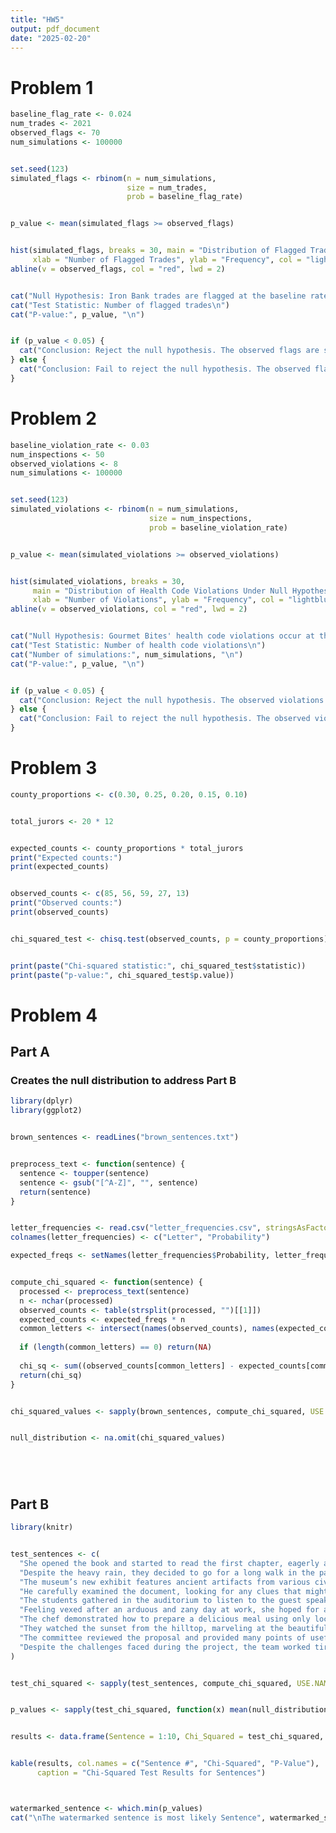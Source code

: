 ---
title: "HW5"
output: pdf_document
date: "2025-02-20"
---

# Problem 1
```{r setup, echo = FALSE}

baseline_flag_rate <- 0.024
num_trades <- 2021
observed_flags <- 70
num_simulations <- 100000


set.seed(123)  
simulated_flags <- rbinom(n = num_simulations, 
                          size = num_trades, 
                          prob = baseline_flag_rate)


p_value <- mean(simulated_flags >= observed_flags)


hist(simulated_flags, breaks = 30, main = "Distribution of Flagged Trades Under Null Hypothesis",
     xlab = "Number of Flagged Trades", ylab = "Frequency", col = "lightblue")
abline(v = observed_flags, col = "red", lwd = 2)


cat("Null Hypothesis: Iron Bank trades are flagged at the baseline rate of 2.4%\n")
cat("Test Statistic: Number of flagged trades\n")
cat("P-value:", p_value, "\n")


if (p_value < 0.05) {
  cat("Conclusion: Reject the null hypothesis. The observed flags are significantly higher than expected.\n")
} else {
  cat("Conclusion: Fail to reject the null hypothesis. The observed flags are not significantly higher than expected.\n")
}

```





# Problem 2

```{r, echo = FALSE}

baseline_violation_rate <- 0.03
num_inspections <- 50
observed_violations <- 8
num_simulations <- 100000


set.seed(123)  
simulated_violations <- rbinom(n = num_simulations, 
                               size = num_inspections, 
                               prob = baseline_violation_rate)


p_value <- mean(simulated_violations >= observed_violations)


hist(simulated_violations, breaks = 30, 
     main = "Distribution of Health Code Violations Under Null Hypothesis",
     xlab = "Number of Violations", ylab = "Frequency", col = "lightblue")
abline(v = observed_violations, col = "red", lwd = 2)


cat("Null Hypothesis: Gourmet Bites' health code violations occur at the baseline rate of 3%\n")
cat("Test Statistic: Number of health code violations\n")
cat("Number of simulations:", num_simulations, "\n")
cat("P-value:", p_value, "\n")


if (p_value < 0.05) {
  cat("Conclusion: Reject the null hypothesis. The observed violations are significantly higher than expected.\n")
} else {
  cat("Conclusion: Fail to reject the null hypothesis. The observed violations are not significantly higher than expected.\n")
}


```




# Problem 3 


```{r pressure, echo=FALSE}
county_proportions <- c(0.30, 0.25, 0.20, 0.15, 0.10)


total_jurors <- 20 * 12


expected_counts <- county_proportions * total_jurors
print("Expected counts:")
print(expected_counts)


observed_counts <- c(85, 56, 59, 27, 13)
print("Observed counts:")
print(observed_counts)


chi_squared_test <- chisq.test(observed_counts, p = county_proportions)


print(paste("Chi-squared statistic:", chi_squared_test$statistic))
print(paste("p-value:", chi_squared_test$p.value))


```






# Problem 4
## Part A
### Creates the null distribution to address Part B


```{r, echo = FALSE, include = FALSE}

library(dplyr)
library(ggplot2)


brown_sentences <- readLines("brown_sentences.txt")


preprocess_text <- function(sentence) {
  sentence <- toupper(sentence) 
  sentence <- gsub("[^A-Z]", "", sentence) 
  return(sentence)
}


letter_frequencies <- read.csv("letter_frequencies.csv", stringsAsFactors = FALSE)
colnames(letter_frequencies) <- c("Letter", "Probability") 

expected_freqs <- setNames(letter_frequencies$Probability, letter_frequencies$Letter)


compute_chi_squared <- function(sentence) {
  processed <- preprocess_text(sentence)
  n <- nchar(processed)
  observed_counts <- table(strsplit(processed, "")[[1]])
  expected_counts <- expected_freqs * n
  common_letters <- intersect(names(observed_counts), names(expected_counts))
  
  if (length(common_letters) == 0) return(NA) 
  
  chi_sq <- sum((observed_counts[common_letters] - expected_counts[common_letters])^2 / expected_counts[common_letters])
  return(chi_sq)
}


chi_squared_values <- sapply(brown_sentences, compute_chi_squared, USE.NAMES = FALSE)


null_distribution <- na.omit(chi_squared_values) 






```



## Part B
```{r, echo = FALSE}
library(knitr)


test_sentences <- c(
  "She opened the book and started to read the first chapter, eagerly anticipating what might come next.",
  "Despite the heavy rain, they decided to go for a long walk in the park, crossing the main avenue by the fountain in the center.",
  "The museum’s new exhibit features ancient artifacts from various civilizations around the world.",
  "He carefully examined the document, looking for any clues that might help solve the mystery.",
  "The students gathered in the auditorium to listen to the guest speaker’s inspiring lecture.",
  "Feeling vexed after an arduous and zany day at work, she hoped for a peaceful and quiet evening at home, cozying up after a quick dinner with some TV, or maybe a book on her upcoming visit to Auckland.",
  "The chef demonstrated how to prepare a delicious meal using only locally sourced ingredients, focusing mainly on some excellent dinner recipes from Spain.",
  "They watched the sunset from the hilltop, marveling at the beautiful array of colors in the sky.",
  "The committee reviewed the proposal and provided many points of useful feedback to improve the project’s effectiveness.",
  "Despite the challenges faced during the project, the team worked tirelessly to ensure its successful completion, resulting in a product that exceeded everyone’s expectations."
)


test_chi_squared <- sapply(test_sentences, compute_chi_squared, USE.NAMES = FALSE)


p_values <- sapply(test_chi_squared, function(x) mean(null_distribution >= x, na.rm = TRUE))


results <- data.frame(Sentence = 1:10, Chi_Squared = test_chi_squared, P_Value = round(p_values, 3))


kable(results, col.names = c("Sentence #", "Chi-Squared", "P-Value"), 
      caption = "Chi-Squared Test Results for Sentences")



watermarked_sentence <- which.min(p_values)  
cat("\nThe watermarked sentence is most likely Sentence", watermarked_sentence, "based on the p-value analysis.\n")
```



